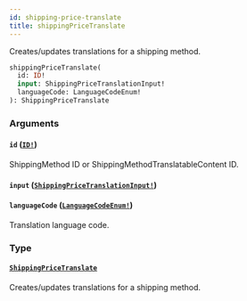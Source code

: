 ```yaml
---
id: shipping-price-translate
title: shippingPriceTranslate
---
```


Creates/updates translations for a shipping method.

```graphql
shippingPriceTranslate(
  id: ID!
  input: ShippingPriceTranslationInput!
  languageCode: LanguageCodeEnum!
): ShippingPriceTranslate

```

### Arguments

#### `id` ([`ID!`](/developer/api-reference/scalars/id))

ShippingMethod ID or ShippingMethodTranslatableContent ID.

#### `input` ([`ShippingPriceTranslationInput!`](/developer/api-reference/inputs/shipping-price-translation-input))

#### `languageCode` ([`LanguageCodeEnum!`](/developer/api-reference/enums/language-code-enum))

Translation language code.

### Type

#### [`ShippingPriceTranslate`](/developer/api-reference/objects/shipping-price-translate)

Creates/updates translations for a shipping method.
